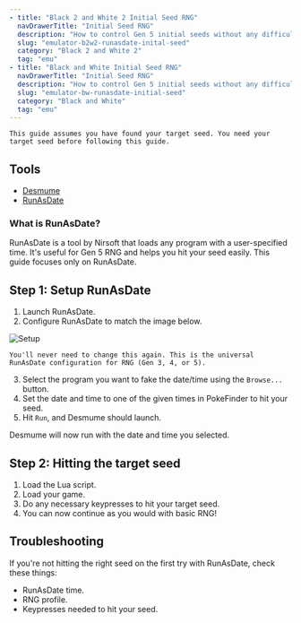 ```yaml
---
- title: "Black 2 and White 2 Initial Seed RNG"
  navDrawerTitle: "Initial Seed RNG"
  description: "How to control Gen 5 initial seeds without any difficulty"
  slug: "emulator-b2w2-runasdate-inital-seed"
  category: "Black 2 and White 2"
  tag: "emu"
- title: "Black and White Initial Seed RNG"
  navDrawerTitle: "Initial Seed RNG"
  description: "How to control Gen 5 initial seeds without any difficulty"
  slug: "emulator-bw-runasdate-initial-seed"
  category: "Black and White"
  tag: "emu"
---
```


```
This guide assumes you have found your target seed. You need your target seed before following this guide.
```

## Tools

- [Desmume](/desmume-setup)
- [RunAsDate](https://www.nirsoft.net/utils/run_as_date.html)

### What is RunAsDate?

RunAsDate is a tool by Nirsoft that loads any program with a user-specified time. It's useful for Gen 5 RNG and helps you hit your seed easily. This guide focuses only on RunAsDate.

## Step 1: Setup RunAsDate

1. Launch RunAsDate.
2. Configure RunAsDate to match the image below.

![Setup](/images/Black-and-White/Initial-Seed/Setup.png)

```
You'll never need to change this again. This is the universal RunAsDate configuration for RNG (Gen 3, 4, or 5).
```

3. Select the program you want to fake the date/time using the `Browse...` button.
4. Set the date and time to one of the given times in PokeFinder to hit your seed.
5. Hit `Run`, and Desmume should launch.

Desmume will now run with the date and time you selected.

## Step 2: Hitting the target seed

1. Load the Lua script.
2. Load your game.
3. Do any necessary keypresses to hit your target seed.
4. You can now continue as you would with basic RNG!

## Troubleshooting

If you're not hitting the right seed on the first try with RunAsDate, check these things:

- RunAsDate time.
- RNG profile.
- Keypresses needed to hit your seed.
